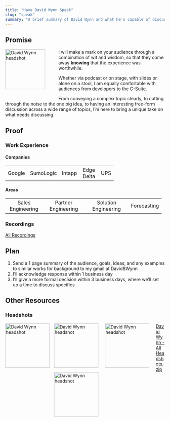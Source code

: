 ```yaml
---
title: "Have David Wynn Speak"
slug: "speak"
summary: "A brief summary of David Wynn and what he's capable of discussing."
---
```




## Promise

<img src="David-Wynn_standing.jpg" alt="David Wynn headshot" style="float: left; width: 9em; margin-right: 3em; margin-bottom: 2em;" />

I will make a mark on your audience through a combination of wit and wisdom, so that they come away **knowing** that the experience was worthwhile.

Whether via podcast or on stage, with slides or alone on a stool, I am equally comfortable with audiences from developers to the C-Suite.

From conveying a complex topic clearly, to cutting through the noise to the one big idea, to having an interesting free-form discussion across a wide range of topics, I'm here to bring a unique take on what needs discussing.

## Proof

[//]: # (### Quotes Section)

### Work Experience

#### Companies

+:------:+:---------:+:------:+:----------:+:---:+
| Google | SumoLogic | Intapp | Edge Delta | UPS |
+--------+-----------+--------+------------+-----+

#### Areas

+:-----------------:+:-------------------:+:--------------------:+:-----------:+
| Sales Engineering | Partner Engineering | Solution Engineering | Forecasting |
+-------------------+---------------------+----------------------+-------------+

### Recordings

[All Recordings](/#category=Recordings)

## Plan

1. Send a 1 page summary of the audience, goals, ideas, and any examples to similar works for background to my gmail at DavidBWynn
2. I'll acknowledge response within 1 business day
3. I'll give a more formal decision within 3 business days, where we'll set up a time to discuss specifics

## Other Resources

### Headshots

[//]: # (TODO: Convert to Gallery)

:::{.column-body-outset .center}
<a href="David-Wynn_standing.jpg"><img src="David-Wynn_standing.jpg" alt="David Wynn headshot" style="float: left; width: 10em; margin-right: 1em; margin-bottom: 1.5em;" /></a>
<a href="David-Wynn_three-quarter.jpg"><img src="David-Wynn_three-quarter.jpg" alt="David Wynn headshot" style="float: left; width: 10em; margin-right: 1.5em; margin-bottom: 1em;" /></a>
<a href="David-Wynn_sit-smile.jpg"><img src="David-Wynn_sit-smile.jpg" alt="David Wynn headshot" style="float: left; width: 10em; margin-right: 1.5em; margin-bottom: 1em;" /></a>
<a href="David-Wynn_desk-1.jpg"><img src="David-Wynn_desk-1.jpg" alt="David Wynn headshot" style="float: left; width: 10em; margin-bottom: 1em;" /></a>

:::

[David Wynn - All Headshots.zip](2024-11-05_David-Wynn_All-Headshots.zip)